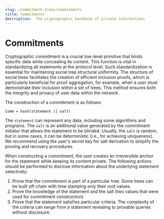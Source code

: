 ```yaml
---
slug: /commitment-trees/commitments
title: Commitments
description:  The cryptographic backbone of private interactions
---
```


# Commitments


Cryptographic commitment is a crucial low-level primitive that binds specific data while concealing its content. This function is vital in standardizing all statements at the protocol level. Such standardization is essential for maintaining social tree structural uniformity. The structure of social trees facilitates the creation of efficient inclusion proofs, which is particularly beneficial for proof aggregation, for example, when a user must demonstrate their inclusion within a set of trees. This method ensures both the integrity and privacy of user data within the network.

The construction of a commitment is as follows:

```
Comm = hash(statement || salt)
```

The `statement` can represent any data, including some algorithms and programs. The `salt` is an additional value generated by the commitment initiator that allows the statement to be blinded. Usually, the `salt` is random, but in some cases, it can be deterministic (i.e., for achieving uniqueness). We recommend using the user's secret key for salt derivation to simplify the proving and recovery procedures.

When constructing a commitment, the user creates an irreversible anchor for the statement while keeping its content private. The following actions should be performed to disclose information about the underlying statement selectively:

 1. Prove that the commitment is part of a particular tree. Some trees can be built off-chain with time stamping only their root values.
 1. Prove the knowledge of the statement and the salt (two values that were used for commitment construction)
 1. Prove that the statement satisfies particular criteria. The complexity of the criteria can range from a statement revealing to provable queries without disclosure.
